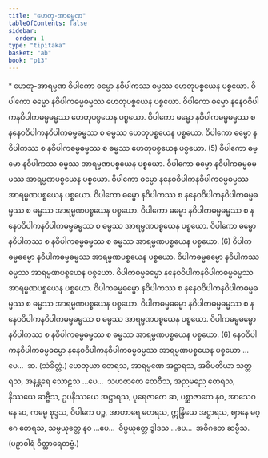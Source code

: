 ```yaml
---
title: "ဟေတု-အာရမ္မဏ"
tableOfContents: false
sidebar:
  order: 1
type: "tipitaka"
basket: "ab"
book: "p13"
---
```



<DynamicBreadcrumb />

<Paragraph type="center" book="p13">
* ဟေတု-အာရမ္မဏ
</Paragraph>

<Division number="23" book="p13" e="ch" v="40" p="181">

<Paragraph number="45" book="p13">
ဝိပါကော ဓမ္မော နဝိပါကဿ ဓမ္မဿ ဟေတုပစ္စယေန ပစ္စယော. ဝိပါကော ဓမ္မော နဝိပါကဓမ္မဓမ္မဿ ဟေတုပစ္စယေန ပစ္စယော. ဝိပါကော ဓမ္မော နနေဝဝိပါကနဝိပါကဓမ္မဓမ္မဿ ဟေတုပစ္စယေန ပစ္စယော. ဝိပါကော ဓမ္မော နဝိပါကဓမ္မဓမ္မဿ စ နနေဝဝိပါကနဝိပါကဓမ္မဓမ္မဿ စ ဓမ္မဿ ဟေတုပစ္စယေန ပစ္စယော. ဝိပါကော ဓမ္မော နဝိပါကဿ စ နဝိပါကဓမ္မဓမ္မဿ စ ဓမ္မဿ ဟေတုပစ္စယေန ပစ္စယော. (5)
</Paragraph>

</Division>
<Division number="24" book="p13" e="ch" v="40" p="181">

<Paragraph number="46" book="p13">
ဝိပါကော ဓမ္မော နဝိပါကဿ ဓမ္မဿ အာရမ္မဏပစ္စယေန ပစ္စယော. ဝိပါကော ဓမ္မော နဝိပါကဓမ္မဓမ္မဿ အာရမ္မဏပစ္စယေန ပစ္စယော. ဝိပါကော ဓမ္မော နနေဝဝိပါကနဝိပါကဓမ္မဓမ္မဿ အာရမ္မဏပစ္စယေန ပစ္စယော. ဝိပါကော ဓမ္မော နဝိပါကဿ စ နနေဝဝိပါကနဝိပါကဓမ္မဓမ္မဿ စ ဓမ္မဿ အာရမ္မဏပစ္စယေန ပစ္စယော. ဝိပါကော ဓမ္မော နဝိပါကဓမ္မဓမ္မဿ စ နနေဝဝိပါကနဝိပါကဓမ္မဓမ္မဿ စ ဓမ္မဿ အာရမ္မဏပစ္စယေန ပစ္စယော. ဝိပါကော ဓမ္မော နဝိပါကဿ စ နဝိပါကဓမ္မဓမ္မဿ စ ဓမ္မဿ အာရမ္မဏပစ္စယေန ပစ္စယော. (6)
</Paragraph>

<Paragraph number="47" book="p13">
ဝိပါကဓမ္မဓမ္မော နဝိပါကဓမ္မဓမ္မဿ အာရမ္မဏပစ္စယေန ပစ္စယော. ဝိပါကဓမ္မဓမ္မော နဝိပါကဿ ဓမ္မဿ အာရမ္မဏပစ္စယေန ပစ္စယော. ဝိပါကဓမ္မဓမ္မော နနေဝဝိပါကနဝိပါကဓမ္မဓမ္မဿ အာရမ္မဏပစ္စယေန ပစ္စယော. ဝိပါကဓမ္မဓမ္မော နဝိပါကဿ စ နနေဝဝိပါကနဝိပါကဓမ္မဓမ္မဿ စ ဓမ္မဿ အာရမ္မဏပစ္စယေန ပစ္စယော. ဝိပါကဓမ္မဓမ္မော နဝိပါကဓမ္မဓမ္မဿ စ နနေဝဝိပါကနဝိပါကဓမ္မဓမ္မဿ စ ဓမ္မဿ အာရမ္မဏပစ္စယေန ပစ္စယော. ဝိပါကဓမ္မဓမ္မော နဝိပါကဿ စ နဝိပါကဓမ္မဓမ္မဿ စ ဓမ္မဿ အာရမ္မဏပစ္စယေန ပစ္စယော. (6)
</Paragraph>

<Paragraph number="48" book="p13">
နေဝဝိပါကနဝိပါကဓမ္မဓမ္မော နနေဝဝိပါကနဝိပါကဓမ္မဓမ္မဿ အာရမ္မဏပစ္စယေန ပစ္စယော …ပေ…  ဆ. (သံခိတ္တံ.)
</Paragraph>

</Division>
<Division number="25" book="p13" e="ch" v="40" p="182">

<Paragraph number="49" book="p13">
ဟေတုယာ တေရသ, အာရမ္မဏေ အဋ္ဌာရသ, အဓိပတိယာ သတ္တရသ, အနန္တရေ သောဠသ …ပေ…  သဟဇာတေ တေဝီသ, အညမညေ တေရသ, နိဿယေ ဆဗ္ဗီသ, ဥပနိဿယေ အဋ္ဌာရသ, ပုရေဇာတေ ဆ, ပစ္ဆာဇာတေ နဝ, အာသေဝနေ ဆ, ကမ္မေ စုဒ္ဒသ, ဝိပါကေ ပဉ္စ, အာဟာရေ တေရသ, ဣန္ဒြိယေ အဋ္ဌာရသ, ဈာနေ မဂ္ဂေ တေရသ, သမ္ပယုတ္တေ နဝ …ပေ…  ဝိပ္ပယုတ္တေ ဒွါဒသ …ပေ…  အဝိဂတေ ဆဗ္ဗီသ. (ပဉှာဝါရံ ဝိတ္ထာရေတဗ္ဗံ.)
</Paragraph>
</Division>